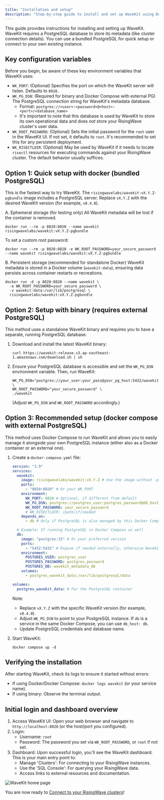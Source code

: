 ```yaml
---
title: "Installation and setup"
description: "Step-by-step guide to install and set up WaveKit using Docker, binary, or Docker Compose. Learn about key configuration variables and initial login."
---
```


This guide provides instructions for installing and setting up WaveKit. WaveKit requires a PostgreSQL database to store its metadata (like cluster connection details). You can use a bundled PostgreSQL for quick setup or connect to your own existing instance.

## Key configuration variables

Before you begin, be aware of these key environment variables that WaveKit uses:

*   `WK_PORT`: (Optional) Specifies the port on which the WaveKit server will listen. Defaults to `8020`.
*   `WK_PG_DSN`: (Required for binary and Docker Compose with external PG) The PostgreSQL connection string for WaveKit's metadata database.
    *   Format: `postgres://<user>:<password>@<host>:<port>/<database_name>`
    *   It's important to note that this database is used by WaveKit to store its own operational data and does *not* store your RisingWave cluster's user data.
*   `WK_ROOT_PASSWORD`: (Optional) Sets the initial password for the `root` user in the WaveKit UI. If not set, it defaults to `root`. It's recommended to set this for any persistent deployment.
*   `WK_RISECTLDIR`: (Optional) May be used by WaveKit if it needs to locate `risectl` resources for executing commands against your RisingWave cluster. The default behavior usually suffices.

## Option 1: Quick setup with docker (bundled PostgreSQL)

This is the fastest way to try WaveKit. The `risingwavelabs/wavekit:vX.Y.Z-pgbundle` image includes a PostgreSQL server. Replace `vX.Y.Z` with the desired WaveKit version (for example, `v0.4.0`).

A. Ephemeral storage (for testing only)
All WaveKit metadata will be lost if the container is removed.

   ```shell
   docker run --rm -p 8020:8020 --name wavekit risingwavelabs/wavekit:vX.Y.Z-pgbundle
   ```
   To set a custom root password:
   ```shell
   docker run --rm -p 8020:8020 -e WK_ROOT_PASSWORD=your_secure_password --name wavekit risingwavelabs/wavekit:vX.Y.Z-pgbundle
   ```

B. Persistent storage (recommended for standalone Docker)
WaveKit metadata is stored in a Docker volume (`wavekit-data`), ensuring data persists across container restarts or recreations.

   ```shell
   docker run -d -p 8020:8020 --name wavekit \
     -e WK_ROOT_PASSWORD=your_secure_password \
     -v wavekit-data:/var/lib/postgresql \
     risingwavelabs/wavekit:vX.Y.Z-pgbundle
   ```

## Option 2: Setup with binary (requires external PostgreSQL)

This method uses a standalone WaveKit binary and requires you to have a separate, running PostgreSQL database.

1.  Download and install the latest WaveKit binary:
    ```shell
    curl https://wavekit-release.s3.ap-southeast-1.amazonaws.com/download.sh | sh
    ```
2.  Ensure your PostgreSQL database is accessible and set the `WK_PG_DSN` environment variable. Then, run WaveKit:
    ```shell
    WK_PG_DSN="postgres://your_user:your_pass@your_pg_host:5432/wavekit_db" \
    WK_ROOT_PASSWORD="your_secure_password" \
    ./wavekit
    ```
    (Adjust `WK_PG_DSN` and `WK_ROOT_PASSWORD` accordingly.)

## Option 3: Recommended setup (docker compose with external PostgreSQL)

This method uses Docker Compose to run WaveKit and allows you to easily manage it alongside your own PostgreSQL instance (either also as a Docker container or an external one).

1.  Create a `docker-compose.yaml` file:

    ```yaml
    version: "3.9"
    services:
      wavekit:
        image: risingwavelabs/wavekit:vX.Y.Z # Use the image without -pgbundle
        ports:
          - "8020:8020" # Or your WK_PORT
        environment:
          WK_PORT: 8020 # Optional, if different from default
          WK_PG_DSN: postgres://postgres_user:postgres_password@db_host:5432/wavekit_metadata_db # IMPORTANT: Point to your PG
          WK_ROOT_PASSWORD: your_secure_password
          # WK_RISECTLDIR: /path/if/needed
        depends_on:
          - db # Only if PostgreSQL is also managed by this Docker Compose file

      # Example: If running PostgreSQL in Docker Compose as well
      db:
        image: "postgres:15" # Or your preferred version
        ports:
          - "5432:5432" # Expose if needed externally, otherwise WaveKit connects via Docker network
        environment:
          POSTGRES_USER: postgres_user
          POSTGRES_PASSWORD: postgres_password
          POSTGRES_DB: wavekit_metadata_db
        volumes:
          - postgres_wavekit_data:/var/lib/postgresql/data

    volumes:
      postgres_wavekit_data: # For the PostgreSQL container
    ```
    Note:
    *   Replace `vX.Y.Z` with the specific WaveKit version (for example, `v0.4.0`).
    *   Adjust `WK_PG_DSN` to point to your PostgreSQL instance. If `db` is a service in the same Docker Compose, you can use `db_host: db`.
    *   Update PostgreSQL credentials and database name.

2.  Start WaveKit:
    ```shell
    docker compose up -d
    ```

## Verifying the installation

After starting WaveKit, check its logs to ensure it started without errors:
*   If using Docker/Docker Compose: `docker logs wavekit` (or your service name).
*   If using binary: Observe the terminal output.

## Initial login and dashboard overview

1.  Access WaveKit UI: Open your web browser and navigate to `http://localhost:8020` (or the host/port you configured).
2.  Login:
    *   Username: `root`
    *   Password: The password you set via `WK_ROOT_PASSWORD`, or `root` if not set.
3.  Dashboard: Upon successful login, you'll see the WaveKit dashboard. This is your main entry point to:
    *   Manage 'Clusters': For connecting to your RisingWave instances.
    *   Use the 'SQL Console': For querying your RisingWave data.
    *   Access links to external resources and documentation.

![WaveKit home page](/images/wavekit/wavekit-home-page.png)

You are now ready to [Connect to your RisingWave clusters](/wavekit/connect-risingwave-clusters)!